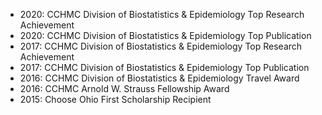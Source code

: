 - 2020: CCHMC Division of Biostatistics & Epidemiology Top Research Achievement
- 2020: CCHMC Division of Biostatistics & Epidemiology Top Publication
- 2017: CCHMC Division of Biostatistics & Epidemiology Top Research Achievement
- 2017: CCHMC Division of Biostatistics & Epidemiology Top Publication
- 2016: CCHMC Division of Biostatistics & Epidemiology Travel Award
- 2016: CCHMC Arnold W. Strauss Fellowship Award
- 2015: Choose Ohio First Scholarship Recipient
